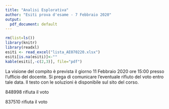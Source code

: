 ```yaml
---
title: "Analisi Esplorativa"
author: "Esiti prova d'esame - 7 Febbraio 2020"
output:
  pdf_document: default
---
```


```r
rm(list=ls())
library(knitr)
library(readxl)
esiti <- read_excel("lista_AE070220.xlsx")
esiti[is.na(esiti)]<-""
kable(esiti[,-c(2,3)], file="pdf")
```

La visione del compito è prevista il giorno 11 Febbraio 2020 ore 15:00 presso l'ufficio del docente. 
Si prega di comunicare l’eventuale rifiuto del voto entro tale data. Il testo con le soluzioni è disponibile sul sito del corso.

848998 rifiuta il voto

837510 rifiuta il voto